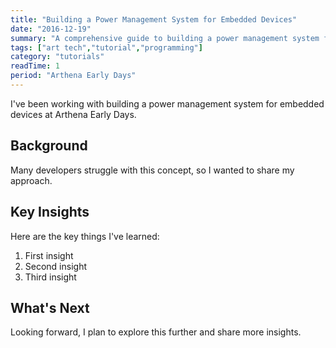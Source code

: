 ```yaml
---
title: "Building a Power Management System for Embedded Devices"
date: "2016-12-19"
summary: "A comprehensive guide to building a power management system for embedded devices. Learn the fundamentals and best practices."
tags: ["art tech","tutorial","programming"]
category: "tutorials"
readTime: 1
period: "Arthena Early Days"
---
```


I've been working with building a power management system for embedded devices at Arthena Early Days.

## Background

Many developers struggle with this concept, so I wanted to share my approach.

## Key Insights

Here are the key things I've learned:

1. First insight
2. Second insight
3. Third insight

## What's Next

Looking forward, I plan to explore this further and share more insights.

